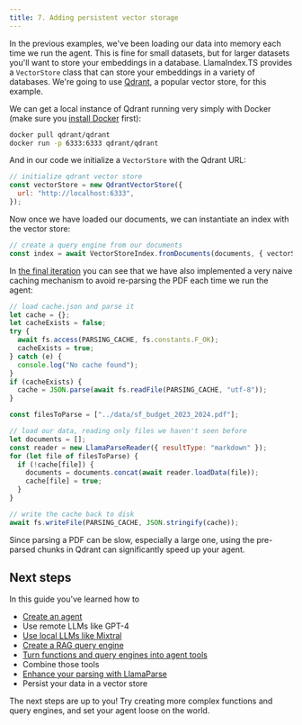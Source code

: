 ```yaml
---
title: 7. Adding persistent vector storage
---
```


In the previous examples, we've been loading our data into memory each time we run the agent. This is fine for small datasets, but for larger datasets you'll want to store your embeddings in a database. LlamaIndex.TS provides a `VectorStore` class that can store your embeddings in a variety of databases. We're going to use [Qdrant](https://qdrant.tech/), a popular vector store, for this example.

We can get a local instance of Qdrant running very simply with Docker (make sure you [install Docker](https://www.docker.com/products/docker-desktop/) first):

```bash
docker pull qdrant/qdrant
docker run -p 6333:6333 qdrant/qdrant
```

And in our code we initialize a `VectorStore` with the Qdrant URL:

```javascript
// initialize qdrant vector store
const vectorStore = new QdrantVectorStore({
  url: "http://localhost:6333",
});
```

Now once we have loaded our documents, we can instantiate an index with the vector store:

```javascript
// create a query engine from our documents
const index = await VectorStoreIndex.fromDocuments(documents, { vectorStore });
```

In [the final iteration](https://github.com/run-llama/ts-agents/blob/main/5_qdrant/agent.ts) you can see that we have also implemented a very naive caching mechanism to avoid re-parsing the PDF each time we run the agent:

```javascript
// load cache.json and parse it
let cache = {};
let cacheExists = false;
try {
  await fs.access(PARSING_CACHE, fs.constants.F_OK);
  cacheExists = true;
} catch (e) {
  console.log("No cache found");
}
if (cacheExists) {
  cache = JSON.parse(await fs.readFile(PARSING_CACHE, "utf-8"));
}

const filesToParse = ["../data/sf_budget_2023_2024.pdf"];

// load our data, reading only files we haven't seen before
let documents = [];
const reader = new LlamaParseReader({ resultType: "markdown" });
for (let file of filesToParse) {
  if (!cache[file]) {
    documents = documents.concat(await reader.loadData(file));
    cache[file] = true;
  }
}

// write the cache back to disk
await fs.writeFile(PARSING_CACHE, JSON.stringify(cache));
```

Since parsing a PDF can be slow, especially a large one, using the pre-parsed chunks in Qdrant can significantly speed up your agent.

## Next steps

In this guide you've learned how to

- [Create an agent](2_create_agent)
- Use remote LLMs like GPT-4
- [Use local LLMs like Mixtral](3_local_model)
- [Create a RAG query engine](4_agentic_rag)
- [Turn functions and query engines into agent tools](5_rag_and_tools)
- Combine those tools
- [Enhance your parsing with LlamaParse](6_llamaparse)
- Persist your data in a vector store

The next steps are up to you! Try creating more complex functions and query engines, and set your agent loose on the world.
